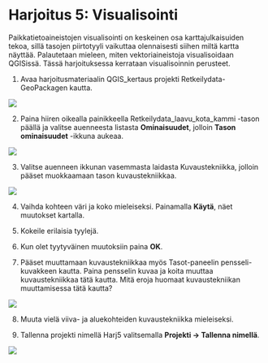 # Harjoitus 5: Visualisointi

Paikkatietoaineistojen visualisointi on keskeinen osa karttajulkaisuiden tekoa, sillä tasojen piirtotyyli vaikuttaa olennaisesti siihen miltä kartta näyttää. Palautetaan mieleen, miten vektoriaineistoja visualisoidaan QGISissä. Tässä harjoituksessa kerrataan visualisoinnin perusteet.

1. Avaa harjoitusmateriaalin QGIS_kertaus projekti Retkeilydata-GeoPackagen kautta.

![](img/harjoitus_5/image1.png)

2. Paina hiiren oikealla painikkeella Retkeilydata_laavu_kota_kammi -tason päällä ja valitse auenneesta listasta **Ominaisuudet**, jolloin **Tason ominaisuudet** -ikkuna aukeaa.

![](img/harjoitus_5/image2.png)

3. Valitse auenneen ikkunan vasemmasta laidasta Kuvaustekniikka, jolloin pääset muokkaamaan tason kuvaustekniikkaa.

![](img/harjoitus_5/image3.png)

4. Vaihda kohteen väri  ja koko mieleiseksi. Painamalla **Käytä**, näet muutokset kartalla.

5. Kokeile erilaisia tyylejä.

6. Kun olet tyytyväinen muutoksiin paina **OK**.

7. Pääset muuttamaan kuvaustekniikkaa myös Tasot-paneelin pensseli-kuvakkeen kautta. Paina pensselin kuvaa ja koita muuttaa kuvaustekniikkaa tätä kautta. Mitä eroja huomaat kuvaustekniikan muuttamisessa tätä kautta?

![](img/harjoitus_5/image4.png)

8. Muuta vielä viiva- ja aluekohteiden kuvaustekniikka mieleiseksi.

9. Tallenna projekti nimellä Harj5 valitsemalla **Projekti → Tallenna nimellä**.

![](img/harjoitus_5/image5.png)